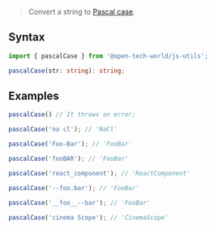 > Convert a string to [Pascal case](https://en.wikipedia.org/wiki/Camel_case).

## Syntax

```ts
import { pascalCase } from '@open-tech-world/js-utils';

pascalCase(str: string): string;
```

## Examples

```ts
pascalCase() // It throws an error;

pascalCase('na cl'); // 'NaCl'

pascalCase('Foo-Bar'); // 'FooBar'

pascalCase('fooBAR'); // 'FooBar'

pascalCase('react_component'); // 'ReactComponent'

pascalCase('--foo.bar'); // 'FooBar'

pascalCase('__foo__--bar'); // 'FooBar'

pascalCase('cinema Scope'); // 'CinemaScope'
```

